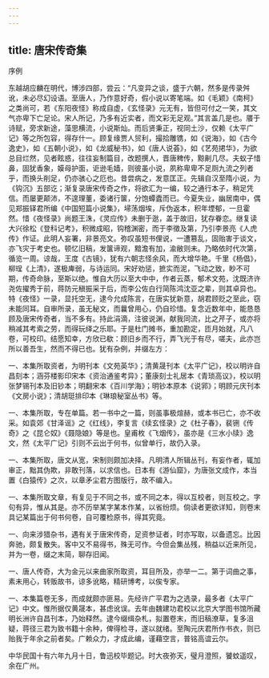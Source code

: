 ```yaml
---
---
---
```

title: 唐宋传奇集
---



序例

东越胡应麟在明代，博涉四部，尝云：“凡变异之谈，盛于六朝，然多是传录舛讹，未必尽幻设语。至唐人，乃作意好奇，假小说以寄笔端。如《毛颖》《南柯》之类尚可，若《东阳夜怪》称成自虚，《玄怪录》元无有，皆但可付之一笑，其文气亦卑下亡足论。宋人所记，乃多有近实者，而文彩无足观。”其言盖几是也。餍于诗赋，旁求新途，藻思横流，小说斯灿。而后贤秉正，视同土沙，仅赖《太平广记》等之所包容，得存什一。顾复缘贾人贸利，撮拾雕镌，如《说海》，如《古今逸史》，如《五朝小说》，如《龙威秘书》，如《唐人说荟》，如《艺苑捃华》，为欲总目烂然，见者眩惑，往往妄制篇目，改题撰人，晋唐稗传，黥劓几尽。夫蚁子惜鼻，固犹香象，嫫母护面，讵逊毛嫱，则彼虽小说，夙称卑卑不足厕九流之列者乎，而换头削足，仍亦骇心之厄也。昔尝病之，发意匡正。先辑自汉至隋小说，为《钩沉》五部讫；渐复录唐宋传奇之作，将欲汇为一编，较之通行本子，稍足凭信。而屡更颠沛，不遑理董，委诸行箧，分饱蟫蠹而已。今夏失业，幽居南中，偶见郑振铎君所编《中国短篇小说集》，埽荡烟埃，斥伪返本，积年堙郁，一旦霍然。惜《夜怪录》尚题王洙，《灵应传》未删于逖，盖于故旧，犹存眷恋。继复读大兴徐松《登科记考》，积微成昭，钩稽渊密，而于李徵及第，乃引李景亮《人虎传》作证。此明人妄署，非景亮文。弥叹虽短书俚说，一遭篡乱，固贻害于谈文，亦飞灾于考史也。顿忆旧稿，发箧谛观，黯澹有加，渝敝则未。乃略依时代次第，循览一周。谅哉，王度《古镜》，犹有六朝志怪余风，而大增华艳。千里《杨倡》，柳珵《上清》，遂极庳弱，与诗运同。宋好劝惩，摭实而泥，飞动之致，眇不可期，传奇命脉，至斯以绝。惟自大历以至大中中，作者云蒸，郁术文苑，沈既济许尧佐擢秀于前，蒋防元稹振采于后，而李公佐白行简陈鸿沈亚之辈，则其卓异也。特《夜怪》一录，显托空无，逮今允成陈言，在唐实犹新意，胡君顾贬之至此，窃未能同耳。自审所录，虽无秘文，而曩曾用心，仍自珍惜。复念近数年中，能恳恳顾及唐宋传奇者，当不多有。持此涓滴，注彼说渊，献我同流，比之芹子，或亦将稍减其考索之劳，而得玩绎之乐耶。于是杜门摊书，重加勘定，匝月始就，凡八卷，可校印。结愿知幸，方欣已欷：顾旧乡而不行，弄飞光于有尽，嗟夫，此亦岂所以善吾生，然而不得已也。犹有杂例，并缀左方：

一、本集所取资者，为明刊本《文苑英华》；清黄晟刊本《太平广记》，校以明许自昌刻本；涵芬楼影印宋本《资治通鉴考异》；董康刻士礼居本《青琐高议》，校以明张梦锡刊本及旧钞本；明翻宋本《百川学海》；明钞本原本《说郛》；明顾元庆刊本《文房小说》；清胡珽排印本《琳琅秘室丛书》等。

一、本集所取，专在单篇。若一书中之一篇，则虽事极煊赫，或本书已亡，亦不收采。如袁郊《甘泽谣》之《红线》，李复言《续玄怪录》之《杜子春》，裴铏《传奇》之《昆仑奴》《聂隐娘》等是也。皇甫枚《飞烟传》，虽亦是《三水小牍》逸文，然《太平广记》引则不云出于何书，似曾单行，故仍入录。

一、本集所取，唐文从宽，宋制则颇加决择。凡明清人所辑丛刊，有妄作者，辄加审正，黜其伪欺，非敢刊落，以求信也。日本有《游仙窟》，为唐张文成作，本当置《白猿传》之次，以章矛尘君方图版行，故不编入。

一、本集所取文章，有复见于不同之书，或不同之本，得以互校者，则互校之。字句有异，惟从其是。亦不历举某字某本作某，以省纷烦。倘读者更欲详知，则卷末具记某篇出于何书何卷，自可覆检原书，得其究竟。

一、向来涉猎杂书，遇有关于唐宋传奇，足资参证者，时亦写取，以备遗忘。比因奔驰，颇复散失。客中又不易得书，殊无可作。今但会集丛残，稍益以近来所见，并为一卷，缀之末简，聊存旧闻。

一、唐人传奇，大为金元以来曲家所取资，耳目所及，亦举一二。第于词曲之事，素未用心，转贩故书，谅多讹略，精研博考，以俟专家。

一、本集篇卷无多，而成就颇亦匪易。先经许广平君为之选录，最多者《太平广记》中文。惟所据仅黄晟本，甚虑讹误。去年由魏建功君校以北京大学图书馆所藏明长洲许自昌刊本，乃始释然。逮今缀缉杂札，拟置卷末，而旧稿潦草，复多沮疑，蒋径三君为致书籍十余种，俾得检寻，遂以就绪。至陶元庆君所作书衣，则已贻我于年余之前者矣。广赖众力，才成此编，谨藉空言，普铭高谊云尔。

中华民国十有六年九月十日，鲁迅校毕题记。时大夜弥天，璧月澄照，饕蚊遥叹，余在广州。